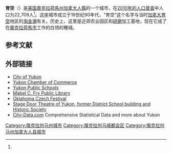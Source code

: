 {{Infobox settlement
|official_name            = 育空<br>Yukon, Oklahoma
|settlement_type          = [[城市|城市]]
|nickname                 =
|motto                    =
|image_skyline            = Yukon's Best Flour Mill, Yukon, OK.jpg
|imagesize                =
|image_caption            = 育空“最佳磨粉机”
|image_flag               =
|image_seal               =
|image_map                = OKMap-doton-Yukon.PNG
|mapsize                  = 250px
|map_caption              = 育空在俄克拉何马州的位置
|image_map1               =
|mapsize1                 =
|map_caption1             =
|subdivision_type         = 国家
|subdivision_name         = [[美国|美国]]
|subdivision_type1        = [[美國行政區劃|州]]
|subdivision_name1        = [[奧克拉荷馬州|奧克拉荷馬州]]
|subdivision_type2        = [[俄克拉何马州行政区划|县]]
|subdivision_name2        = [[加拿大人縣_(奧克拉荷馬州)|加拿大人縣]]
|government_type          =
|leader_title             = 市长
|leader_name              = John Alberts<ref>{{cite web|last=City of Yukon|title=City Council|url=http://www.cityofyukonok.gov/mayor-and-city-council/city-council/|accessdate=11 April 2012}}</ref>
|leader_title1            =
|leader_name1             =
|established_title        =
|established_date         = 1901<ref name="Yukon Oklahoma"/>
|unit_pref  =  Imperial
|area_footnotes           =
|area_magnitude           =
|area_total_km2           = 66.8
|area_land_km2            = 66.7
|area_water_km2           = 0.0
|area_total_sq_mi         = 25.8
|area_land_sq_mi          = 25.8
|area_water_sq_mi         = 0.0
|population_as_of         = [[2010年美國人口普查|2010]]
|population_total         = 22709<ref name="c2010">{{cite web|title=2010 City Population and Housing Occupancy Status|url=http://factfinder2.census.gov/faces/tableservices/jsf/pages/productview.xhtml?pid=DEC_10_PL_GCTPL2.ST13&prodType=table|publisher=U.S. Census Bureau|accessdate=October 18, 2013|archive-date=2011-07-21|archive-url=https://web.archive.org/web/20110721034521/http://factfinder2.census.gov/faces/tableservices/jsf/pages/productview.xhtml?pid=DEC_10_PL_GCTPL2.ST13&prodType=table|dead-url=no}}</ref>
|population_density_km2   = 340
|population_density_sq_mi = 880.2
|timezone                 = [[北美中部时区|北美中部 (CST)]]
|utc_offset               = -6
|timezone_DST             = CDT
|utc_offset_DST           = -5
|elevation_m              = 393
|elevation_ft             = 1289
|coordinates_display      = inline,title
|coordinates_type         = region:US_type:city
|latd = 35 |latm = 30 |lats = 8 |latNS = N
|longd = 97 |longm = 44 |longs = 57 |longEW = W
|postal_code_type         = [[美國郵區編號|郵區編號]]
|postal_code              = 73085, 73099
|area_code                = [[Area_code_405|405]]
|blank_name               = [[聯邦資料處理標準|FIPS代码]]
|blank_info               = 40-82950 {{GR|2}}
|blank1_name              = [[地名信息系统|GNIS]]特征ID
|blank1_info              = 1100067 {{GR|3}}
|website                  = [http://www.cityofyukonok.gov/ City Website]
}}

'''育空'''（{{lang-en|Yukon}}）是[[美国|美国]][[奧克拉荷馬州|奧克拉荷馬州]][[加拿大人縣_(奧克拉荷馬州)|加拿大人縣]]的一个城市，在[[2010年美國人口普查|2010年的人口普查]]中人口为22,709人<ref name="c2010"/>。这座城市成立于19世纪90年代，“育空”这个名字与当时[[加拿大|加拿大]][[育空|育空]]地区的[[淘金潮|淘金潮]]有关。历史上，这里是近郊农业园区和[[研磨|研磨]]加工基地，现在它成了在[[奧克拉荷馬市|奧克拉荷馬市]]工作的白领的睡城。

==参考文献==
{{Reflist}}

==外部链接==
{{Commons category|Yukon, Oklahoma}} <!-- for current and future use if material is uploaded -->
* [http://www.cityofyukonok.gov/ City of Yukon]
* [http://www.yukoncc.com/ Yukon Chamber of Commerce]
* [http://www.yukonps.com/ Yukon Public Schools]
* [https://web.archive.org/web/20051223103018/http://www.yukon.lib.ok.us/ Mabel C. Fry Public Library]
* [http://www.oklahomaczechfestival.com/ Oklahoma Czech Festival]
* [https://web.archive.org/web/20090912052403/http://www.wix.com/thestagedoorinc/Stage-Door Stage Door Theatre of Yukon, former District School building and Historic Society]
* [http://www.city-data.com/city/Yukon-Oklahoma.html City-Data.com] Comprehensive Statistical Data and more about Yukon
{{Oklahoma}}

[[Category:俄克拉何马州城市|Category:俄克拉何马州城市]]
[[Category:俄克拉何马城都会区|Category:俄克拉何马城都会区]]
[[Category:俄克拉何马州加拿大人县城市|Category:俄克拉何马州加拿大人县城市]]